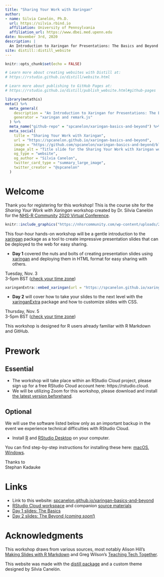 ```yaml
---
title: "Sharing Your Work with Xaringan"
author: 
- name: Silvia Canelón, Ph.D.
  url: https://silvia.rbind.io
  affiliation: University of Pennsylvania
  affiliation_url: https://www.dbei.med.upenn.edu
date: November 3rd, 2020
description: |
  An Introduction to Xaringan for Presentations: The Basics and Beyond
site: distill::distill_website
---
```


```r
knitr::opts_chunk$set(echo = FALSE)

# Learn more about creating websites with Distill at:
# https://rstudio.github.io/distill/website.html

# Learn more about publishing to GitHub Pages at:
# https://rstudio.github.io/distill/publish_website.html#github-pages

```

```r
library(metathis)
meta() %>%
  meta_general(
    description = "An Introduction to Xaringan for Presentations: The Basics and Beyond",
    generator = "xaringan and remark.js"
  ) %>% 
  meta_name("github-repo" = "spcanelon/xaringan-basics-and-beyond") %>% 
  meta_social(
    title = "Sharing Your Work with Xaringan",
    url = "https://spcanelon.github.io/xaringan-basics-and-beyond",
    image = "https://github.com/spcanelon/xaringan-basics-and-beyond/blob/main/xaringan-nhsr-general.png",
    image_alt = "Title slide for the Sharing Your Work with Xaringan workshop series",
    og_type = "website",
    og_author = "Silvia Canelon",
    twitter_card_type = "summary_large_image",
    twitter_creator = "@spcanelon"
  )
```

# Welcome

Thank you for registering for this workshop! This is the course site for the _Sharing Your Work with Xaringan_ workshop created by Dr. Silvia Canelón for the [NHS-R Community](https://nhsrcommunity.com/about/) [2020 Virtual Conference](https://nhsrcommunity.com/nhsr-conference-2020/).

<aside>
```r
knitr::include_graphics("https://nhsrcommunity.com/wp-content/uploads/2018/02/logo.png")
```
</aside>

This four-hour hands-on workshop will be a gentle introduction to the [xaringan](https://github.com/yihui/xaringan#xaringan) package as a tool to create impressive presentation slides that can be deployed to the web for easy sharing.

- **Day 1** covered the nuts and bolts of creating presentation slides using [xaringan](https://github.com/yihui/xaringan#xaringan) and deploying them in HTML format for easy sharing with others.

<aside>
Tuesday, Nov. 3<br/>3-5pm BST ([check your time zone](https://www.worldtimebuddy.com/?qm=1&lid=2643743,5128581&h=5128581&date=2020-11-3&sln=10-12))
</aside>

```r
xaringanExtra::embed_xaringan(url = "https://spcanelon.github.io/xaringan-basics-and-beyond/slides/day-01-basics.html", ratio = "16:9")
```

- **Day 2** will cover how to take your slides to the next level with the [xaringanExtra](https://github.com/gadenbuie/xaringanExtra#xaringanextra) package and how to customize slides with CSS.

<aside>
Thursday, Nov. 5<br/>3-5pm BST ([check your time zone](https://www.worldtimebuddy.com/?qm=1&lid=2643743,5128581&h=5128581&date=2020-11-5&sln=10-12))
</aside>

This workshop is designed for R users already familiar with R Markdown and GitHub.

# Prework

## Essential

- The workshop will take place within an RStudio Cloud project, please sign up for a free RStudio Cloud account here: https://rstudio.cloud.
- We will be utilizing Zoom for this workshop, please download and install [the latest version beforehand](https://zoom.us/download).

## Optional

We will use the software listed below only as an important backup in the event we experience technical difficulties with RStudio Cloud.

- Install [R](https://cloud.r-project.org/) and [RStudio Desktop](https://rstudio.com/products/rstudio/download/) on your computer. 

You can find step-by-step instructions for installing these here: [macOS](https://www.youtube.com/watch?v=GM88tYlEy_g), [Windows](https://www.youtube.com/watch?v=JRKmZK5-6aE).

<aside>
Thanks to<br/>Stephan Kadauke
</aside>

# Links

- Link to this website: [spcanelon.github.io/xaringan-basics-and-beyond](https://spcanelon.github.io/xaringan-basics-and-beyond/index.html)
- [RStudio Cloud workspace](https://bit.ly/3mfJM4k) and companion [source materials](https://github.com/spcanelon/xaringan-basics-and-beyond/tree/main/materials)
- [Day 1 slides: The Basics](static/slides/day-01-basics.html)
- [Day 2 slides: The Beyond (_coming soon!_)]()

# Acknowledgments {.appendix}

This workshop draws from various sources, most notably Alison Hill’s [Making Slides with R Markdown](https://arm.rbind.io/slides/xaringan.html) and Greg Wilson's [Teaching Tech Together](http://teachtogether.tech/en/). 

This website was made with the [distill package](https://rstudio.github.io/distill/) and a custom theme designed by Silvia Canelón.
